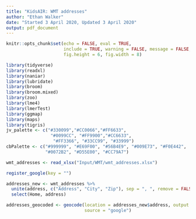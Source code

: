 ```yaml
---
title: "KidsAIR: WMT addresses"
author: "Ethan Walker"
date: "Started 3 April 2020, Updated 3 April 2020"
output: pdf_document
---
```


```r
knitr::opts_chunk$set(echo = FALSE, eval = TRUE, 
                      include = TRUE, warning = FALSE, message = FALSE,
                      fig.height = 6, fig.width = 8)
```

```r
library(tidyverse)
library(readxl)
library(naniar)
library(lubridate)
library(broom)
library(broom.mixed)
library(zoo)
library(lme4)
library(lmerTest)
library(ggmap)
library(maps)
library(tigris)
jv_palette <- c("#330099","#CC0066","#FF6633", 
                 "#0099CC", "#FF9900","#CC6633",
                  "#FF3366", "#33CC99", "#33999")
cbPalette <- c("#999999", "#E69F00", "#56B4E9", "#009E73", "#F0E442", 
               "#0072B2", "#D55E00", "#CC79A7")
```


```r
wmt_addresses <- read_xlsx("Input/WMT/wmt_addresses.xlsx")

register_google(key = "")
```


```r
addresses_new <- wmt_addresses %>% 
  unite(address, c("Address", "City", "Zip"), sep = ", ", remove = FALSE) %>% 
  select(Home, address) 
```


```r
addresses_geocoded <- geocode(location = addresses_new$address, output = "latlon",
                              source = "google")
```

